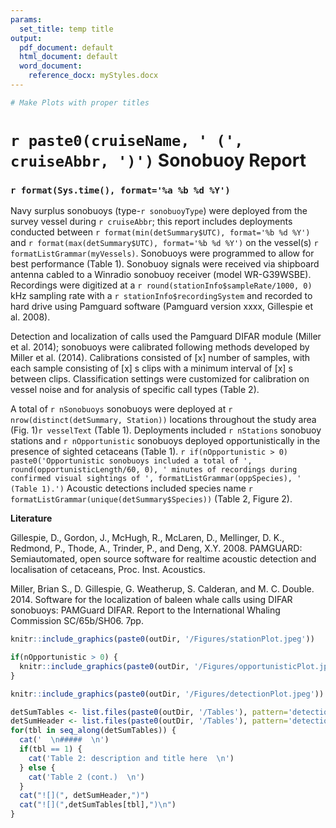 ```yaml
---
params:
  set_title: temp title
output:
  pdf_document: default
  html_document: default
  word_document: 
    reference_docx: myStyles.docx
---
```

```r
# Make Plots with proper titles

```
# `r paste0(cruiseName, ' (', cruiseAbbr, ')')` Sonobuoy Report
### `r format(Sys.time(), format='%a %b %d %Y')`


Navy surplus sonobuoys (type-`r sonobuoyType`) were deployed from the survey vessel during `r cruiseAbbr`; this report includes deployments conducted between `r format(min(detSummary$UTC), format='%b %d %Y')` and `r format(max(detSummary$UTC), format='%b %d %Y')` on the vessel(s) `r formatListGrammar(myVessels)`. Sonobuoys were programmed to allow for best performance (Table 1). Sonobuoy signals were received via shipboard antenna cabled to a Winradio sonobuoy receiver (model WR-G39WSBE). Recordings were digitized at a `r round(stationInfo$sampleRate/1000, 0)`
kHz sampling rate with a `r stationInfo$recordingSystem` and recorded to hard drive using Pamguard software (Pamguard version xxxx, Gillespie et al. 2008). 

Detection and localization of calls used the Pamguard DIFAR module (Miller et al. 2014); sonobuoys were calibrated following methods developed by Miller et al. (2014). Calibrations   consisted of [x] number of samples, with each sample consisting of [x] s clips with a minimum interval of [x] s between clips. Classification settings were customized for calibration on vessel noise and for analysis of specific call types (Table 2). 


A total of `r nSonobuoys` sonobuoys were deployed at `r nrow(distinct(detSummary, Station))` locations throughout the study area (Fig. 1)`r vesselText` (Table 1).  Deployments included `r nStations` sonobuoy stations and `r nOpportunistic` sonobuoys deployed opportunistically in the presence of sighted cetaceans (Table 1). 
`r if(nOpportunistic > 0) paste0('Opportunistic sonobuoys included a total of ', round(opportunisticLength/60, 0), ' minutes of recordings during confirmed visual sightings of ', formatListGrammar(oppSpecies), ' (Table 1).')` Acoustic detections included species name 
`r formatListGrammar(unique(detSummary$Species))` (Table 2, Figure 2).

**Literature**

####### Gillespie, D., Gordon, J., McHugh, R., McLaren, D., Mellinger, D. K., Redmond, P., Thode, A., Trinder, P., and Deng, X.Y. 2008. PAMGUARD: Semiautomated, open source software for realtime acoustic detection and localisation of cetaceans, Proc. Inst. Acoustics.

####### Miller, Brian S., D. Gillespie, G. Weatherup, S. Calderan, and M. C. Double. 2014. Software for the localization of baleen whale calls using DIFAR sonobuoys: PAMGuard DIFAR. Report to the International Whaling Commission SC/65b/SH06. 7pp.


```r
knitr::include_graphics(paste0(outDir, '/Figures/stationPlot.jpeg'))
```


```r
if(nOpportunistic > 0) {
  knitr::include_graphics(paste0(outDir, '/Figures/opportunisticPlot.jpeg'))
}
```


```r
knitr::include_graphics(paste0(outDir, '/Figures/detectionPlot.jpeg'))
```


```r
detSumTables <- list.files(paste0(outDir, '/Tables'), pattern='detectionSummaryTable_[0-9]*', full.names=TRUE)
detSumHeader <- list.files(paste0(outDir, '/Tables'), pattern='detectionSummaryTableHeader', full.names=TRUE)
for(tbl in seq_along(detSumTables)) {
  cat('  \n#####  \n')
  if(tbl == 1) {
    cat('Table 2: description and title here  \n')
  } else {
    cat('Table 2 (cont.)  \n')
  }
  cat("![](", detSumHeader,")")
  cat("![](",detSumTables[tbl],")\n")
}
```